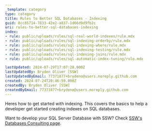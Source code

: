 ```yaml
---
_template: category
type: category
title: Rules to Better SQL Databases - Indexing
guid: 8cc85714-7833-42e2-a837-1d66d9d9fb2c
uri: rules-to-better-sql-databases-indexing
index:
- rule: public/uploads/rules/sql-real-world-indexes/rule.mdx
- rule: public/uploads/rules/sql-indexing-orderby/rule.mdx
- rule: public/uploads/rules/sql-indexing-where/rule.mdx
- rule: public/uploads/rules/sql-indexing-testing/rule.mdx
- rule: public/uploads/rules/sql-indexing-joins/rule.mdx
- rule: public/uploads/rules/sql-automatic-index-tuning/rule.mdx

lastUpdated: 2024-07-29T17:07:28.000Z
lastUpdatedBy: Bryden Oliver [SSW]
lastUpdatedByEmail: 77371877+brydeno@users.noreply.github.com
created: 2024-07-24T20:46:59.000Z
createdBy: Bryden Oliver [SSW]
createdByEmail: 77371877+brydeno@users.noreply.github.com
---
```

Heres how to get started with indexing. This covers the basics to help a developer get started creating indexes on SQL databases.

Want to develop your SQL Server Database with SSW? Check [SSW's Databases Consulting page](https://www.ssw.com.au/consulting/database-development).
